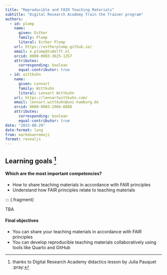 ```yaml
---
title: "Reproducible and FAIR Teaching Materials"
subtitle: "Digital Research Academy Train the Trainer program"
authors:
  - id: plomp
    name:
      given: Esther
      family: Plomp
      literal: Esther Plomp
    url: https://estherplomp.github.io/
    email: e.plomp@tudelft.nl
    orcid: 0000-0003-3625-1357
    attributes:
      corresponding: boolean
      equal-contributor: true
  - id: wittkuhn
    name:
      given: Lennart
      family: Wittkuhn
      literal: Lennart Wittkuhn
    url: https://lennartwittkuhn.com/
    email: lennart.wittkuhn@uni-hamburg.de
    orcid: 0000-0003-2966-6888
    attributes:
      corresponding: boolean
      equal-contributor: true
date: "2023-08-29"
date-format: long
from: markdown+emoji
format: revealjs
---
```


## Learning goals ^[thanks to Digital Research Academy didactics lesson by Julia Pauquet :pray:] 

::: {.fragment}
#### Which are the most important competencies?

- How to share teaching materials in accordance with FAIR principles
- Understand how FAIR principles relate to teaching materials
:::


::: {.fragment}

:::

::: {.fragment}

TBA

::: {.fragment}
#### Final objectives

- You can share your teaching materials in accordance with FAIR principles
- You can develop reproducible teaching materials collaboratively using tools like Quarto and GitHub
:::

